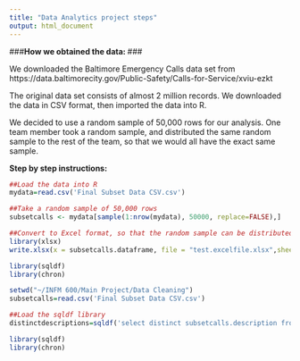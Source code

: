 ---
title: "Data Analytics project steps"
output: html_document
---

###**How we obtained the data: ** ###

We downloaded the Baltimore Emergency Calls data set from https://data.baltimorecity.gov/Public-Safety/Calls-for-Service/xviu-ezkt

The original data set consists of almost 2 million records. We downloaded the data in CSV format, then imported the data into R.

We decided to use a random sample of 50,000 rows for our analysis. 
One team member took a random sample, and distributed the same random sample to the rest of the team, so that we would all have the exact same sample.

**Step by step instructions:**

```{r, eval=FALSE}
##Load the data into R
mydata=read.csv('Final Subset Data CSV.csv')

##Take a random sample of 50,000 rows
subsetcalls <- mydata[sample(1:nrow(mydata), 50000, replace=FALSE),]

##Convert to Excel format, so that the random sample can be distributed to the team members
library(xlsx)
write.xlsx(x = subsetcalls.dataframe, file = "test.excelfile.xlsx",sheetName = "TestSheet", ##row.names = FALSE)
```





```{r include=FALSE}
library(sqldf)
library(chron)
```

```{r}
setwd("~/INFM 600/Main Project/Data Cleaning")
subsetcalls=read.csv('Final Subset Data CSV.csv')

##Load the sqldf library
distinctdescriptions=sqldf('select distinct subsetcalls.description from subsetcalls')
```

```{r include=FALSE}
library(sqldf)
library(chron)
```


